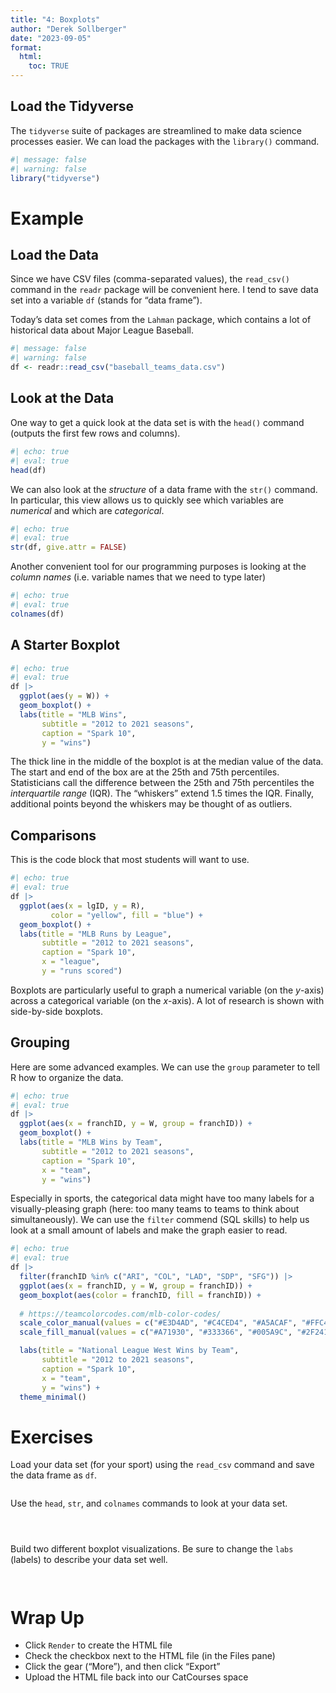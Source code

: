```yaml
---
title: "4: Boxplots"
author: "Derek Sollberger"
date: "2023-09-05"
format: 
  html:
    toc: TRUE
---
```


## Load the Tidyverse

The `tidyverse` suite of packages are streamlined to make data science processes easier.  We can load the packages with the `library()` command.

```r
#| message: false
#| warning: false
library("tidyverse")
```

# Example

## Load the Data

Since we have CSV files (comma-separated values), the `read_csv()` command in the  `readr` package will be convenient here.  I tend to save data set into a variable `df` (stands for "data frame").

Today's data set comes from the `Lahman` package, which contains a lot of historical data about Major League Baseball.

```r
#| message: false
#| warning: false
df <- readr::read_csv("baseball_teams_data.csv")
```

## Look at the Data

One way to get a quick look at the data set is with the `head()` command (outputs the first few rows and columns).

```r
#| echo: true
#| eval: true
head(df)
```

We can also look at the *structure* of a data frame with the `str()` command.  In particular, this view allows us to quickly see which variables are *numerical* and which are *categorical*.

```r
#| echo: true
#| eval: true
str(df, give.attr = FALSE)
```

Another convenient tool for our programming purposes is looking at the *column names* (i.e. variable names that we need to type later)

```r
#| echo: true
#| eval: true
colnames(df)
```

## A Starter Boxplot

```r
#| echo: true
#| eval: true
df |>
  ggplot(aes(y = W)) +
  geom_boxplot() +
  labs(title = "MLB Wins",
       subtitle = "2012 to 2021 seasons",
       caption = "Spark 10",
       y = "wins")
```

The thick line in the middle of the boxplot is at the median value of the data.  The start and end of the box are at the 25th and 75th percentiles.  Statisticians call the difference between the 25th and 75th percentiles the *interquartile range* (IQR).  The "whiskers" extend 1.5 times the IQR.  Finally, additional points beyond the whiskers may be thought of as outliers.

## Comparisons

This is the code block that most students will want to use.

```r
#| echo: true
#| eval: true
df |>
  ggplot(aes(x = lgID, y = R),
         color = "yellow", fill = "blue") +
  geom_boxplot() +
  labs(title = "MLB Runs by League",
       subtitle = "2012 to 2021 seasons",
       caption = "Spark 10",
       x = "league",
       y = "runs scored")
```

Boxplots are particularly useful to graph a numerical variable (on the $y$-axis) across a categorical variable (on the $x$-axis).  A lot of research is shown with side-by-side boxplots.

## Grouping

Here are some advanced examples.  We can use the `group` parameter to tell R how to organize the data.

```r
#| echo: true
#| eval: true
df |>
  ggplot(aes(x = franchID, y = W, group = franchID)) +
  geom_boxplot() +
  labs(title = "MLB Wins by Team",
       subtitle = "2012 to 2021 seasons",
       caption = "Spark 10",
       x = "team",
       y = "wins")
```

Especially in sports, the categorical data might have too many labels for a visually-pleasing graph (here: too many teams to teams to think about simultaneously).  We can use the `filter` commend (SQL skills) to help us look at a small amount of labels and make the graph easier to read.

```r
#| echo: true
#| eval: true
df |>
  filter(franchID %in% c("ARI", "COL", "LAD", "SDP", "SFG")) |>
  ggplot(aes(x = franchID, y = W, group = franchID)) +
  geom_boxplot(aes(color = franchID, fill = franchID)) +
  
  # https://teamcolorcodes.com/mlb-color-codes/
  scale_color_manual(values = c("#E3D4AD", "#C4CED4", "#A5ACAF", "#FFC425", "#27251F")) +
  scale_fill_manual(values = c("#A71930", "#333366", "#005A9C", "#2F241D", "#FD5A1E")) +

  labs(title = "National League West Wins by Team",
       subtitle = "2012 to 2021 seasons",
       caption = "Spark 10",
       x = "team",
       y = "wins") +
  theme_minimal()
```


# Exercises

Load your data set (for your sport) using the `read_csv` command and save the data frame as `df`.

```r

```

Use the `head`, `str`, and `colnames` commands to look at your data set.

```r

```

```r

```

```r

```

Build two different boxplot visualizations.  Be sure to change the `labs` (labels) to describe your data set well.

```r

```

```r

```

# Wrap Up

* Click `Render` to create the HTML file
* Check the checkbox next to the HTML file (in the Files pane)
* Click the gear ("More"), and then click "Export"
* Upload the HTML file back into our CatCourses space
